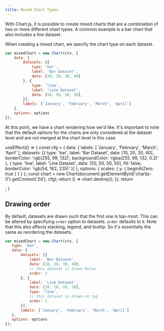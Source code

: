 ```yaml
---
title: Mixed Chart Types
---
```


With Chart.js, it is possible to create mixed charts that are a combination of two or more different chart types. A common example is a bar chart that also includes a line dataset.

When creating a mixed chart, we specify the chart type on each dataset.

```javascript
var mixedChart = new Chart(ctx, {
    data: {
        datasets: [{
            type: 'bar',
            label: 'Bar Dataset',
            data: [10, 20, 30, 40]
        }, {
            type: 'line',
            label: 'Line Dataset',
            data: [50, 50, 50, 50],
        }],
        labels: ['January', 'February', 'March', 'April']
    },
    options: options
});
```

At this point, we have a chart rendering how we'd like. It's important to note that the default options for the charts are only considered at the dataset level and are not merged at the chart level in this case.


  useEffect(() => {
    const cfg = {
      data: {
        labels: [
          'January',
          'February',
          'March',
          'April'
        ],
        datasets: [{
          type: 'bar',
          label: 'Bar Dataset',
          data: [10, 20, 30, 40],
          borderColor: 'rgb(255, 99, 132)',
          backgroundColor: 'rgba(255, 99, 132, 0.2)'
        }, {
          type: 'line',
          label: 'Line Dataset',
          data: [50, 50, 50, 50],
          fill: false,
          borderColor: 'rgb(54, 162, 235)'
        }]
      },
      options: {
        scales: {
          y: {
            beginAtZero: true
          }
        }
      }
    };
    const chart = new Chart(document.getElementById('chartjs-0').getContext('2d'), cfg);
    return () => chart.destroy();
  });
  return <div className="chartjs-wrapper"><canvas id="chartjs-0" className="chartjs"></canvas></div>;
}

<ExampleChart/>

## Drawing order

 By default, datasets are drawn such that the first one is top-most. This can be altered by specifying `order` option to datasets. `order` defaults to `0`. Note that this also affects stacking, legend, and tooltip. So it's essentially the same as reordering the datasets.

 ```javascript
var mixedChart = new Chart(ctx, {
    type: 'bar',
    data: {
        datasets: [{
            label: 'Bar Dataset',
            data: [10, 20, 30, 40],
            // this dataset is drawn below
            order: 2
        }, {
            label: 'Line Dataset',
            data: [10, 10, 10, 10],
            type: 'line',
            // this dataset is drawn on top
            order: 1
        }],
        labels: ['January', 'February', 'March', 'April']
    },
    options: options
});
```

